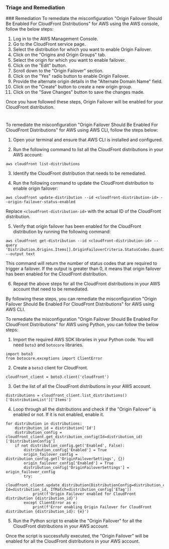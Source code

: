 
### Triage and Remediation
<Tabs>
<Tab title='Remediation'>
### Remediation

<AccordionGroup>
<Accordion title='Using Console' defaultOpen='true'>
To remediate the misconfiguration "Origin Failover Should Be Enabled For CloudFront Distributions" for AWS using the AWS console, follow the below steps:

1. Log in to the AWS Management Console.
2. Go to the CloudFront service page.
3. Select the distribution for which you want to enable Origin Failover.
4. Click on the "Origins and Origin Groups" tab.
5. Select the origin for which you want to enable failover.
6. Click on the "Edit" button.
7. Scroll down to the "Origin Failover" section.
8. Click on the "Yes" radio button to enable Origin Failover.
9. Provide the alternate origin details in the "Alternate Domain Name" field.
10. Click on the "Create" button to create a new origin group.
11. Click on the "Save Changes" button to save the changes made.

Once you have followed these steps, Origin Failover will be enabled for your CloudFront distribution.

#
</Accordion>

<Accordion title='Using CLI'>
To remediate the misconfiguration "Origin Failover Should Be Enabled For CloudFront Distributions" for AWS using AWS CLI, follow the steps below:

1. Open your terminal and ensure that AWS CLI is installed and configured.

2. Run the following command to list all the CloudFront distributions in your AWS account:
```
aws cloudfront list-distributions
```
3. Identify the CloudFront distribution that needs to be remediated.

4. Run the following command to update the CloudFront distribution to enable origin failover:
```
aws cloudfront update-distribution --id <cloudfront-distribution-id> --origin-failover-status-enabled
```
Replace `<cloudfront-distribution-id>` with the actual ID of the CloudFront distribution.

5. Verify that origin failover has been enabled for the CloudFront distribution by running the following command:
```
aws cloudfront get-distribution --id <cloudfront-distribution-id> --query 'Distribution.Origins.Items[].OriginFailoverCriteria.StatusCodes.Quantity' --output text
```
This command will return the number of status codes that are required to trigger a failover. If the output is greater than 0, it means that origin failover has been enabled for the CloudFront distribution.

6. Repeat the above steps for all the CloudFront distributions in your AWS account that need to be remediated.

By following these steps, you can remediate the misconfiguration "Origin Failover Should Be Enabled For CloudFront Distributions" for AWS using AWS CLI.
</Accordion>

<Accordion title='Using Python'>
To remediate the misconfiguration "Origin Failover Should Be Enabled For CloudFront Distributions" for AWS using Python, you can follow the below steps:

1. Import the required AWS SDK libraries in your Python code. You will need `boto3` and `botocore` libraries.

```
import boto3
from botocore.exceptions import ClientError
```

2. Create a `boto3` client for CloudFront.

```
cloudfront_client = boto3.client('cloudfront')
```

3. Get the list of all the CloudFront distributions in your AWS account.

```
distributions = cloudfront_client.list_distributions()['DistributionList']['Items']
```

4. Loop through all the distributions and check if the "Origin Failover" is enabled or not. If it is not enabled, enable it.

```
for distribution in distributions:
    distribution_id = distribution['Id']
    distribution_config = cloudfront_client.get_distribution_config(Id=distribution_id)['DistributionConfig']
    if not distribution_config.get('Enabled', False):
        distribution_config['Enabled'] = True
        origin_failover_config = distribution_config.get('OriginFailoverSettings', {})
        origin_failover_config['Enabled'] = True
        distribution_config['OriginFailoverSettings'] = origin_failover_config
        try:
            cloudfront_client.update_distribution(DistributionConfig=distribution_config, Id=distribution_id, IfMatch=distribution_config['ETag'])
            print(f'Origin Failover enabled for CloudFront distribution {distribution_id}')
        except ClientError as e:
            print(f'Error enabling Origin Failover for CloudFront distribution {distribution_id}: {e}')
```

5. Run the Python script to enable the "Origin Failover" for all the CloudFront distributions in your AWS account.

Once the script is successfully executed, the "Origin Failover" will be enabled for all the CloudFront distributions in your AWS account.
</Accordion>

</AccordionGroup>
</Tab>
</Tabs>
